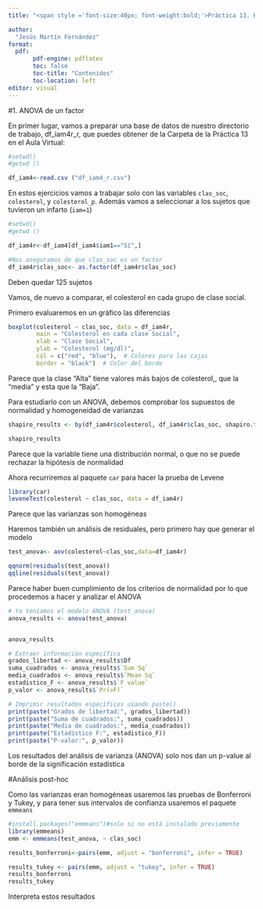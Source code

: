 ```yaml
---
title: "<span style ='font-size:40px; font-weight:bold;'>Práctica 13. Ejercicios</span>" 

author: 
  "Jesús Martín Fernández"
format: 
  pdf:
       pdf-engine: pdflatex
       toc: false
       toc-title: "Contenidos"
       toc-location: left
editor: visual
---
```




#1. ANOVA de un factor

En primer lugar, vamos a preparar una base de datos de nuestro directorio de trabajo, df_iam4r_r, que puedes obtener de la Carpeta de la Práctica 13 en el Aula Virtual:

```r
#setwd()
#getwd ()

df_iam4<-read.csv ("df_iam4_r.csv")

```

En estos ejercicios vamos a trabajar solo con las variables `clas_soc`, `colesterol`, y `colesterol_p`. Además vamos a seleccionar a los sujetos que tuvieron un infarto (`iam=1`) 

```r
#setwd()
#getwd ()

df_iam4r<-df_iam4[df_iam4$iam1=="Sí",]

#Nos aseguramos de que clas_soc es un factor
df_iam4r$clas_soc<- as.factor(df_iam4r$clas_soc)
```

Deben quedar 125 sujetos


Vamos, de nuevo a comparar, el colesterol en cada grupo de clase social.

Primero evaluaremos en un gráfico las diferencias

```r
boxplot(colesterol ~ clas_soc, data = df_iam4r,
        main = "Colesterol en cada clase Social",
        xlab = "Clase Social",
        ylab = "Colesterol (mg/dl)",
        col = c("red", "blue"),  # Colores para las cajas
        border = "black")  # Color del borde
```

Parece que la clase "Alta" tiene valores más bajos de colesterol,, que la "media" y esta que la "Baja".

Para estudiarlo con un ANOVA, debemos comprobar los supuestos de normalidad y homogeneidad de varianzas 

```r
shapiro_results <- by(df_iam4r$colesterol, df_iam4r$clas_soc, shapiro.test)

shapiro_results
```

Parece que la variable tiene una distribución normal, o que no se puede rechazar la hipótesis de normalidad

Ahora recurriremos al paquete `car` para hacer la prueba de Levene

```r
library(car)
leveneTest(colesterol ~ clas_soc, data = df_iam4r)
```

Parece que las varianzas son homogéneas


Haremos también un análisis de residuales, pero primero hay que generar el modelo

```r

test_anova<- aov(colesterol~clas_soc,data=df_iam4r)

qqnorm(residuals(test_anova))
qqline(residuals(test_anova))
```

Parece haber buen cumplimiento de los criterios de normalidad por lo que procedemos a hacer y analizar el ANOVA



```r
# Ya teníamos el modelo ANOVA (test_anova)
anova_results <- anova(test_anova)


anova_results

# Extraer información específica
grados_libertad <- anova_results$Df
suma_cuadrados <- anova_results$`Sum Sq`
media_cuadrados <- anova_results$`Mean Sq`
estadistico_F <- anova_results$`F value`
p_valor <- anova_results$`Pr(>F)`

# Imprimir resultados específicos usando paste() 
print(paste("Grados de libertad:", grados_libertad))
print(paste("Suma de cuadrados:", suma_cuadrados))
print(paste("Media de cuadrados:", media_cuadrados))
print(paste("Estadístico F:", estadistico_F))
print(paste("P-valor:", p_valor))

```

Los resultados del análisis de varianza (ANOVA) solo nos dan un p-value al borde de la significación estadística



#Análisis post-hoc

Como las varianzas eran homogéneas usaremos las pruebas de Bonferroni y Tukey, y para tener sus intervalos de confianza usaremos el paquete `emmeans`



```r

#install.packages("emmeans")#solo si no está instalado previamente
library(emmeans)
emm <- emmeans(test_anova, ~ clas_soc)

results_bonferroni<-pairs(emm, adjust = "bonferroni", infer = TRUE) 

results_tukey <- pairs(emm, adjust = "tukey", infer = TRUE)
results_bonferroni
results_tukey

```


Interpreta estos resultados

